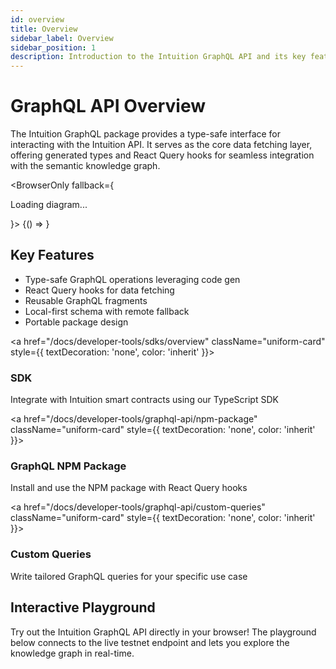 ```yaml
---
id: overview
title: Overview
sidebar_label: Overview
sidebar_position: 1
description: Introduction to the Intuition GraphQL API and its key features
---
```



# GraphQL API Overview

The Intuition GraphQL package provides a type-safe interface for interacting with the Intuition API. It serves as the core data fetching layer, offering generated types and React Query hooks for seamless integration with the semantic knowledge graph.

<BrowserOnly fallback={<p>Loading diagram...</p>}>
  {() => <ExcalidrawViewer src="/excalidraw/architecture-diagram.excalidraw.json" />}
</BrowserOnly>

## Key Features

- Type-safe GraphQL operations leveraging code gen
- React Query hooks for data fetching
- Reusable GraphQL fragments
- Local-first schema with remote fallback
- Portable package design

<div className="uniform-card-grid">

<a href="/docs/developer-tools/sdks/overview" className="uniform-card" style={{ textDecoration: 'none', color: 'inherit' }}>
<h3 className="uniform-card-title">SDK</h3>
<p className="uniform-card-content">
Integrate with Intuition smart contracts using our TypeScript SDK
</p>
</a>

<a href="/docs/developer-tools/graphql-api/npm-package" className="uniform-card" style={{ textDecoration: 'none', color: 'inherit' }}>
<h3 className="uniform-card-title">GraphQL NPM Package</h3>
<p className="uniform-card-content">
Install and use the NPM package with React Query hooks
</p>
</a>

<a href="/docs/developer-tools/graphql-api/custom-queries" className="uniform-card" style={{ textDecoration: 'none', color: 'inherit' }}>
<h3 className="uniform-card-title">Custom Queries</h3>
<p className="uniform-card-content">
Write tailored GraphQL queries for your specific use case
</p>
</a>

</div>

## Interactive Playground

Try out the Intuition GraphQL API directly in your browser! The playground below connects to the live testnet endpoint and lets you explore the knowledge graph in real-time.

<GraphQLPlayground /> 